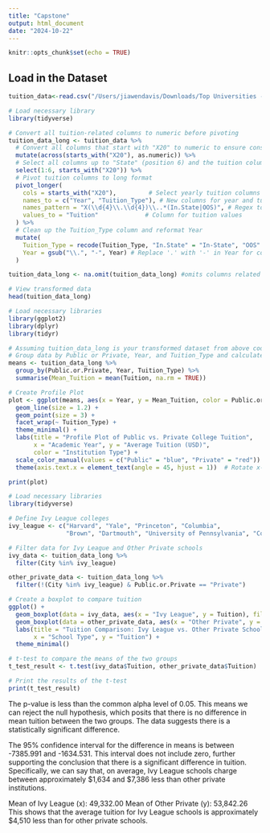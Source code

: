 ```yaml
---
title: "Capstone"
output: html_document
date: "2024-10-22"
---
```


```r
knitr::opts_chunk$set(echo = TRUE)
```

## Load in the Dataset
```r
tuition_data<-read.csv("/Users/jiawendavis/Downloads/Top Universities - Sheet1 (1).csv")
```

```r
# Load necessary library
library(tidyverse)

# Convert all tuition-related columns to numeric before pivoting
tuition_data_long <- tuition_data %>%
  # Convert all columns that start with "X20" to numeric to ensure consistent data type
  mutate(across(starts_with("X20"), as.numeric)) %>%
  # Select all columns up to "State" (position 6) and the tuition columns
  select(1:6, starts_with("X20")) %>%
  # Pivot tuition columns to long format
  pivot_longer(
    cols = starts_with("X20"),         # Select yearly tuition columns
    names_to = c("Year", "Tuition_Type"), # New columns for year and tuition type
    names_pattern = "X(\\d{4}\\.\\d{4})\\..*(In.State|OOS)", # Regex to split year and type
    values_to = "Tuition"             # Column for tuition values
  ) %>%
  # Clean up the Tuition_Type column and reformat Year
  mutate(
    Tuition_Type = recode(Tuition_Type, "In.State" = "In-State", "OOS" = "Out-of-State"),
    Year = gsub("\\.", "-", Year) # Replace '.' with '-' in Year for consistency
  )

tuition_data_long <- na.omit(tuition_data_long) #omits columns related to enrollment and net price

# View transformed data
head(tuition_data_long)

```

```r
# Load necessary libraries
library(ggplot2)
library(dplyr)
library(tidyr)

# Assuming tuition_data_long is your transformed dataset from above code
# Group data by Public or Private, Year, and Tuition_Type and calculate mean tuition
means <- tuition_data_long %>%
  group_by(Public.or.Private, Year, Tuition_Type) %>%
  summarise(Mean_Tuition = mean(Tuition, na.rm = TRUE))

# Create Profile Plot
plot <- ggplot(means, aes(x = Year, y = Mean_Tuition, color = Public.or.Private, group = Public.or.Private)) +
  geom_line(size = 1.2) +
  geom_point(size = 3) +
  facet_wrap(~ Tuition_Type) +
  theme_minimal() +
  labs(title = "Profile Plot of Public vs. Private College Tuition",
       x = "Academic Year", y = "Average Tuition (USD)",
       color = "Institution Type") +
  scale_color_manual(values = c("Public" = "blue", "Private" = "red")) +
  theme(axis.text.x = element_text(angle = 45, hjust = 1))  # Rotate x-axis labels for readability

print(plot)
```

```r
# Load necessary libraries
library(tidyverse)

# Define Ivy League colleges
ivy_league <- c("Harvard", "Yale", "Princeton", "Columbia", 
                "Brown", "Dartmouth", "University of Pennsylvania", "Cornell")

# Filter data for Ivy League and Other Private schools
ivy_data <- tuition_data_long %>%
  filter(City %in% ivy_league) 

other_private_data <- tuition_data_long %>%
  filter(!(City %in% ivy_league) & Public.or.Private == "Private") 

# Create a boxplot to compare tuition
ggplot() +
  geom_boxplot(data = ivy_data, aes(x = "Ivy League", y = Tuition), fill = "lightblue", alpha = 0.6) +
  geom_boxplot(data = other_private_data, aes(x = "Other Private", y = Tuition), fill = "salmon", alpha = 0.6) +
  labs(title = "Tuition Comparison: Ivy League vs. Other Private Schools",
       x = "School Type", y = "Tuition") +
  theme_minimal()

# t-test to compare the means of the two groups
t_test_result <- t.test(ivy_data$Tuition, other_private_data$Tuition)

# Print the results of the t-test
print(t_test_result)

```
The p-value is less than the common alpha level of 0.05. This means we can reject the null hypothesis, which posits that there is no difference in mean tuition between the two groups. The data suggests there is a statistically significant difference.

The 95% confidence interval for the difference in means is between -7385.991 and -1634.531. This interval does not include zero, further supporting the conclusion that there is a significant difference in tuition. Specifically, we can say that, on average, Ivy League schools charge between approximately $1,634 and $7,386 less than other private institutions.

Mean of Ivy League (x): 49,332.00
Mean of Other Private (y): 53,842.26
This shows that the average tuition for Ivy League schools is approximately $4,510 less than for other private schools.

